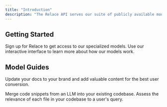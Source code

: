 ```yaml
---
title: "Introduction"
description: "The Relace API serves our suite of publicly available models for code generation. "
---
```


## Getting Started 

<CardGroup cols="2">
  <Card title="Make an Account" icon="user-plus" iconType="regular" href="https://app.relace.ai">
    Sign up for Relace to get access to our specialized models.
  </Card>
  <Card title="Try the Playground" icon="circle-check" href="https://app.relace.ai/playground/instant-apply">
    Use our interactive interface to learn more about how our models work.
  </Card>
</CardGroup>

## Model Guides

Update your docs to your brand and add valuable content for the best user conversion.

<CardGroup cols="2">
  <Card title="Instant Apply" icon="merge" href="https://demo.relace.ai/instant-apply-dazs6e">
    Merge code snippets from an LLM into your existing codebase.
  </Card>
  <Card title="Code Reranker" icon="arrow-down-1-9" href="https://demo.relace.ai/code-reranker-docs">
    Assess the relevance of each file in your codebase to a user's query.
  </Card>
</CardGroup>
